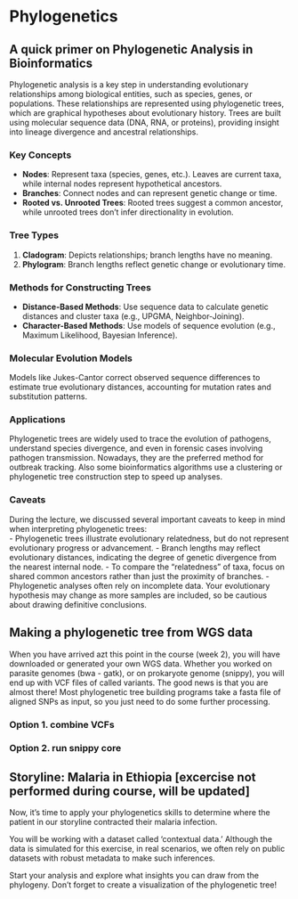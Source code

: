 # Phylogenetics {#sec-phylogenetics}

## A quick primer on Phylogenetic Analysis in Bioinformatics

Phylogenetic analysis is a key step in understanding evolutionary relationships among biological entities, such as species, genes, or populations. These relationships are represented using phylogenetic trees, which are graphical hypotheses about evolutionary history. Trees are built using molecular sequence data (DNA, RNA, or proteins), providing insight into lineage divergence and ancestral relationships.

### Key Concepts

- **Nodes**: Represent taxa (species, genes, etc.). Leaves are current taxa, while internal nodes represent hypothetical ancestors.
- **Branches**: Connect nodes and can represent genetic change or time.
- **Rooted vs. Unrooted Trees**: Rooted trees suggest a common ancestor, while unrooted trees don’t infer directionality in evolution.

### Tree Types

1. **Cladogram**: Depicts relationships; branch lengths have no meaning.
2. **Phylogram**: Branch lengths reflect genetic change or evolutionary time.

### Methods for Constructing Trees

- **Distance-Based Methods**: Use sequence data to calculate genetic distances and cluster taxa (e.g., UPGMA, Neighbor-Joining).
- **Character-Based Methods**: Use models of sequence evolution (e.g., Maximum Likelihood, Bayesian Inference).

### Molecular Evolution Models

Models like Jukes-Cantor correct observed sequence differences to estimate true evolutionary distances, accounting for mutation rates and substitution patterns.

### Applications

Phylogenetic trees are widely used to trace the evolution of pathogens, understand species divergence, and even in forensic cases involving pathogen transmission. Nowadays, they are the preferred method for outbreak tracking. Also some bioinformatics algorithms use a clustering or phylogenetic tree construction step to speed up analyses. 

### Caveats  
During the lecture, we discussed several important caveats to keep in mind when interpreting phylogenetic trees:  
- Phylogenetic trees illustrate evolutionary relatedness, but do not represent evolutionary progress or advancement.
- Branch lengths may reflect evolutionary distances, indicating the degree of genetic divergence from the nearest internal node.
- To compare the "relatedness" of taxa, focus on shared common ancestors rather than just the proximity of branches.
- Phylogenetic analyses often rely on incomplete data. Your evolutionary hypothesis may change as more samples are included, so be cautious about drawing definitive conclusions.

## Making a phylogenetic tree from WGS data
When you have arrived azt this point in the course (week 2), you will have downloaded or generated your own WGS data. Whether you worked on parasite genomes (bwa - gatk), or on prokaryote genome (snippy), you will end up with VCF files of called variants. The good news is that you  are almost there! Most phylogenetic tree building programs take a fasta file of aligned SNPs as input, so you just need to do some further processing.

### Option 1. combine VCFs

### Option 2. run snippy core





::: {.callout-tip}
## Storyline: Malaria in Ethiopia [excercise not performed during course, will be updated]

Now, it's time to apply your phylogenetics skills to determine where the patient in our storyline contracted their malaria infection.

You will be working with a dataset called 'contextual data.' Although the data is simulated for this exercise, in real scenarios, we often rely on public datasets with robust metadata to make such inferences.

Start your analysis and explore what insights you can draw from the phylogeny. Don’t forget to create a visualization of the phylogenetic tree!

:::

